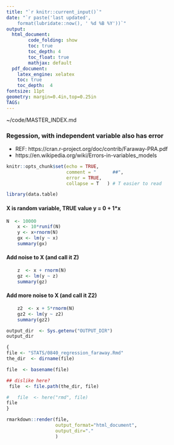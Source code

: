 ```yaml
---
title: "`r knitr::current_input()`"
date: "`r paste('last updated', 
    format(lubridate::now(), ' %d %B %Y'))`"
output:   
  html_document:  
        code_folding: show
        toc: true 
        toc_depth: 4
        toc_float: true
        mathjax: default
  pdf_document:   
    latex_engine: xelatex  
    toc: true
    toc_depth:  4   
fontsize: 11pt   
geometry: margin=0.4in,top=0.25in   
TAGS:  
---
```

~/code/MASTER_INDEX.md

### Regession, with independent variable also has error
  *  REF: https://cran.r-project.org/doc/contrib/Faraway-PRA.pdf
  *  https://en.wikipedia.org/wiki/Errors-in-variables_models

```r
knitr::opts_chunk$set(echo = TRUE,
                      comment = "      ##",
                      error = TRUE,
                      collapse = T   ) # T easier to read
```

```r
library(data.table)
``` 

#### X is random variable, TRUE  value y = 0 + 1*x
```r
N  <- 10000
    x <- 10*runif(N)
    y <- x+rnorm(N)
    gx <- lm(y ~ x)
    summary(gx)
```

#### Add noise to X (and call it Z) 
```r
    z  <- x + rnorm(N)
    gz <- lm(y ~ z)
    summary(gz)
```

#### Add more noise to X (and call it Z2) 
```r
    z2  <- x + 5*rnorm(N)
    gz2 <- lm(y ~ z2)
    summary(gz2)
```


```r
output_dir  <- Sys.getenv("OUTPUT_DIR")
output_dir

{
file <- "STATS/0840_regression_faraway.Rmd"
the_dir  <- dirname(file)

file  <- basename(file)

## dislike here?
 file  <- file.path(the_dir, file)

#   file  <- here("rmd", file)
file
}

rmarkdown::render(file,
                  output_format="html_document",
                  output_dir="."
                  )


```
